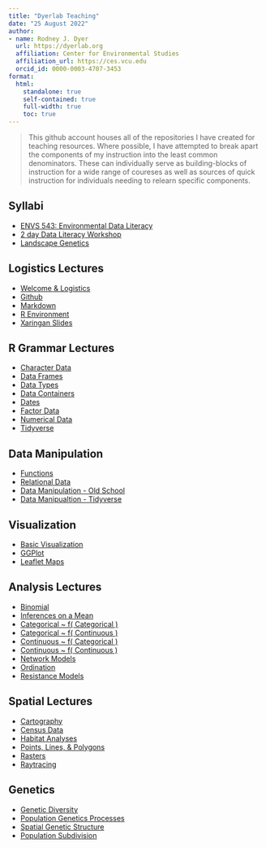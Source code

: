 ```yaml
---
title: "Dyerlab Teaching"
date: "25 August 2022"
author: 
- name: Rodney J. Dyer
  url: https://dyerlab.org
  affiliation: Center for Environmental Studies
  affiliation_url: https://ces.vcu.edu
  orcid_id: 0000-0003-4707-3453
format: 
  html:
    standalone: true
    self-contained: true
    full-width: true
    toc: true
---
```




> This github account houses all of the repositories I have created for teaching resources.  Where possible, I have attempted to break apart the components of my instruction into the least common denominators.  These can individually serve as building-blocks of instruction for a wide range of coureses as well as sources of quick instruction for individuals needing to relearn specific components.


##  Syllabi

- [ENVS 543: Environmental Data Literacy](https://github.com/dyerlabteaching/ENVS543)
- [2 day Data Literacy Workshop]()
- [Landscape Genetics]()


## Logistics Lectures

- [Welcome & Logistics](https://dyerlabteaching.github.io/Welcome/slides.html#/title-slide)  
- [Github]()  
- [Markdown]()  
- [R Environment]()
- [Xaringan Slides]()

## R Grammar Lectures

- [Character Data]()
- [Data Frames]()
- [Data Types]()
- [Data Containers]()
- [Dates]()
- [Factor Data]()
- [Numerical Data]()
- [Tidyverse]()

## Data Manipulation

- [Functions]()
- [Relational Data]()
- [Data Manipulation - Old School]()
- [Data Manipualtion - Tidyverse]()

## Visualization

- [Basic Visualization]()
- [GGPlot]()
- [Leaflet Maps]()

## Analysis Lectures

- [Binomial]()
- [Inferences on a Mean]()
- [Categorical ~ f( Categorical )]()
- [Categorical ~ f( Continuous )]()
- [Continuous ~ f( Categorical )]()
- [Continuous ~ f( Continuous )]()
- [Network Models]()
- [Ordination]()
- [Resistance Models]()


## Spatial Lectures

- [Cartography]()
- [Census Data]()
- [Habitat Analyses]()
- [Points, Lines, & Polygons]()
- [Rasters]()
- [Raytracing]()

## Genetics

- [Genetic Diversity]()
- [Population Genetics Processes]()
- [Spatial Genetic Structure]()
- [Population Subdivision]()
